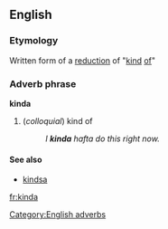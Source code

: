 ==English==
=== Etymology ===
Written form of a [[w:reduction (linguistics)|reduction]] of "[[kind]] [[of]]"
===Adverb phrase===
[[Category:English adverbs]]
'''kinda'''
#(''colloquial'') kind of
#:''I '''kinda''' hafta do this right now.''
==== See also ====
* [[kindsa]]

[[fr:kinda]]